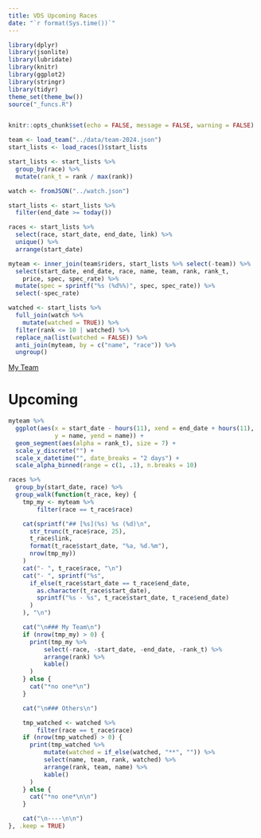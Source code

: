 ```yaml
---
title: VDS Upcoming Races
date: "`r format(Sys.time())`"
---
```


```r
library(dplyr)
library(jsonlite)
library(lubridate)
library(knitr)
library(ggplot2)
library(stringr)
library(tidyr)
theme_set(theme_bw())
source("_funcs.R")


knitr::opts_chunk$set(echo = FALSE, message = FALSE, warning = FALSE)
```

```r
team <- load_team("../data/team-2024.json")
start_lists <- load_races()$start_lists

start_lists <- start_lists %>%
  group_by(race) %>%
  mutate(rank_t = rank / max(rank))

watch <- fromJSON("../watch.json")

start_lists <- start_lists %>%
  filter(end_date >= today())

races <- start_lists %>%
  select(race, start_date, end_date, link) %>%
  unique() %>%
  arrange(start_date)

myteam <- inner_join(team$riders, start_lists %>% select(-team)) %>%
  select(start_date, end_date, race, name, team, rank, rank_t, 
    price, spec, spec_rate) %>%
  mutate(spec = sprintf("%s (%d%%)", spec, spec_rate)) %>%
  select(-spec_rate)

watched <- start_lists %>%
  full_join(watch %>%
    mutate(watched = TRUE)) %>%
  filter(rank <= 10 | watched) %>%
  replace_na(list(watched = FALSE)) %>%
  anti_join(myteam, by = c("name", "race")) %>%
  ungroup()
```

[My Team](https://www.pdcvds.com/myteam.php?mw=1&y=2024)

# Upcoming

```r
myteam %>%
  ggplot(aes(x = start_date - hours(11), xend = end_date + hours(11),
             y = name, yend = name)) +
  geom_segment(aes(alpha = rank_t), size = 7) +
  scale_y_discrete("") +
  scale_x_datetime("", date_breaks = "2 days") +
  scale_alpha_binned(range = c(1, .1), n.breaks = 10)
```

```r

races %>%
  group_by(start_date, race) %>%
  group_walk(function(t_race, key) {
    tmp_my <- myteam %>%
        filter(race == t_race$race)

    cat(sprintf("## [%s](%s) %s (%d)\n",
      str_trunc(t_race$race, 25),
      t_race$link,
      format(t_race$start_date, "%a, %d.%m"),
      nrow(tmp_my))
    )
    cat("- ", t_race$race, "\n")
    cat("- ", sprintf("%s",
      if_else(t_race$start_date == t_race$end_date,
        as.character(t_race$start_date),
        sprintf("%s - %s", t_race$start_date, t_race$end_date)
      )
    ), "\n")

    cat("\n### My Team\n")
    if (nrow(tmp_my) > 0) {
      print(tmp_my %>%
          select(-race, -start_date, -end_date, -rank_t) %>%
          arrange(rank) %>%
          kable()
      )
    } else {
      cat("*no one*\n")
    }

    cat("\n### Others\n")

    tmp_watched <- watched %>%
        filter(race == t_race$race)
    if (nrow(tmp_watched) > 0) {
      print(tmp_watched %>%
          mutate(watched = if_else(watched, "**", "")) %>%
          select(name, team, rank, watched) %>%
          arrange(rank, team, name) %>%
          kable()
      )
    } else {
      cat("*no one*\n\n")
    }

    cat("\n----\n\n")
}, .keep = TRUE)

```
